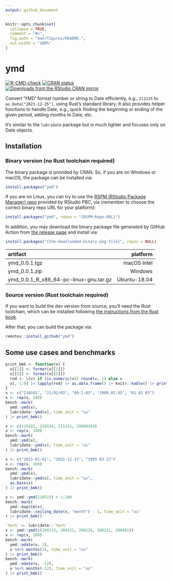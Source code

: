 ```yaml
---
output: github_document
---
```


<!-- README.md is generated from README.Rmd. Please edit that file -->

```r
knitr::opts_chunk$set(
  collapse = TRUE,
  comment = "#>",
  fig.path = "man/figures/README-",
  out.width = "100%"
)
```

# ymd

<!-- badges: start -->
[![R-CMD-check](https://github.com/shrektan/ymd/workflows/R-CMD-check/badge.svg)](https://github.com/shrektan/ymd/actions)
[![CRAN status](https://www.r-pkg.org/badges/version/ymd)](https://CRAN.R-project.org/package=ymd)
[![Downloads from the RStudio CRAN mirror](https://cranlogs.r-pkg.org/badges/ymd)](https://cran.r-project.org/package=ymd)
<!-- badges: end -->

Convert 'YMD' format number or string to Date efficiently, e.g., `211225` to `as.Date("2021-12-25")`, using Rust's standard library.
It also provides helper functions to handle Date, e.g., quick finding the beginning or ending of the given period, adding months to Date, etc.

It's similar to the `lubridate` package but is much lighter and focuses only on Date objects.

## Installation

### Binary version (no Rust toolchain required)

The binary package is provided by CRAN. So, if you are on Windows or macOS, the package can be installed via:

```r
install.packages("ymd")
```

If you are on Linux, you can try to use the [RSPM (RStudio Package Manager) repo](https://packagemanager.rstudio.com)
provided by RStudio PBC, via (remember to choose the correct binary repo URL for your platform):

```r
install.packages("ymd", repos = "{RSPM-Repo-URL}")
```

In addition, you may download the binary package file generated by GitHub Action
from [the release page](https://github.com/shrektan/ymd/releases) and install via:

```r
install.packages("{the-downloaded-binary-pkg-file}", repos = NULL)
```

| artifact                                |   platform    |
|:----------------------------------------|--------------:|
| ymd_0.0.1.tgz                           | macOS Intel   |
| ymd_0.0.1.zip                           | Windows       |
| ymd_0.0.1_R_x86_64-pc-linux-gnu.tar.gz  | Ubuntu-18.04  |


### Source version (Rust toolchain required)

If you want to build the dev version from source, you'll need the Rust toolchain, which
can be installed following [the instructions from the Rust book](https://doc.rust-lang.org/book/ch01-01-installation.html).

After that, you can build the package via:

```r
remotes::install_github("ymd")
```

## Some use cases and benchmarks

```r
print_bmk <- function(x) {
  x[[1]] <- format(x[[1]])
  x[[5]] <- format(x[[5]])
  rnd <- \(v) if (is.numeric(v)) round(v, 1) else v
  x[, 1:9] |> lapply(rnd) |> as.data.frame() |> knitr::kable() |> print()
}
x <- c("210101", "21/02/03", "89-1-03", "1989.03.05", "01 02 03")
x <- rep(x, 100)
bench::mark(
  ymd::ymd(x),
  lubridate::ymd(x), time_unit = "us"
) |> print_bmk()

x <- c(210101, 210224, 211231, 19890103)
x <- rep(x, 100)
bench::mark(
  ymd::ymd(x),
  lubridate::ymd(x), time_unit = "us"
) |> print_bmk()

x <- c("2021-01-01", "2022-12-31", "1995-03-22")
x <- rep(x, 100)
bench::mark(
  ymd::ymd(x),
  lubridate::ymd(x), time_unit = "us",
  as.Date(x)
) |> print_bmk()

x <- ymd::ymd(210515) + 1:100
bench::mark(
  ymd::eop$tm(x),
  lubridate::ceiling_date(x, "month") - 1, time_unit = "us"
) |> print_bmk()

`%m+%` <- lubridate::`%m+%`
x <- ymd::ymd(c(200115, 200131, 200229, 200331, 200401))
x <- rep(x, 100)
bench::mark(
  ymd::edate(x, 2),
  x %m+% months(2), time_unit = "us"
) |> print_bmk()
bench::mark(
  ymd::edate(x, -12),
  x %m+% months(-12), time_unit = "us"
) |> print_bmk()
```
